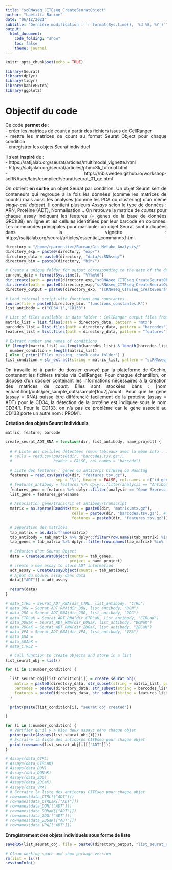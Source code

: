 ```yaml
---
title: "scRNAseq_CITEseq_CreateSeuratObject"
author: "Laëtitia Racine"
date: "06/12/2021"
subtitle: "Dernière modification : `r format(Sys.time(), '%d %B, %Y')`"
output:
  html_document:
    code_folding: "show"
    toc: false
    theme: journal
---
```


<style>
body {text-align: justify}
</style>


```r
knitr::opts_chunk$set(echo = TRUE)
```

```r

library(Seurat)
library(dplyr)
library(tidyr)
library(kableExtra)
library(ggplot2)

```

# Objectif du code 

Ce code **permet de** :  
- créer les matrices de count à partir des fichiers issus de CellRanger  
- mettre les matrices de count au format Seurat Object pour chaque condition   
- enregistrer les objets Seurat individuel  

Il s'est **inspiré** de :   
- https://satijalab.org/seurat/articles/multimodal_vignette.html  
- https://satijalab.org/seurat/articles/pbmc3k_tutorial.html   
- https://nbisweden.github.io/workshop-scRNAseq/labs/compiled/seurat/seurat_01_qc.html   
  
On obtient **en sortie** un objet Seurat par condition. Un objet Seurat sert de conteneurs qui regroupe à la fois les données (comme les matrices de counts) mais aussi les analyses (comme les PCA ou clustering) d'un même *single-cell dataset*. Il contient plusieurs *Assays* selon le type de données : ARN, Protéine (ADT), Normalisation... On retrouve la matrice de *counts* pour chaque assay indiquant les features (= gènes de la base de données GRCh38) en ligne et les cellules identifiées par leur barcode en colonnes. Les commandes principales pour manipuler un objet Seurat sont indiquées dans la vignette : https://satijalab.org/seurat/articles/essential_commands.html.


```r

directory = "/home/rparmentier/Bureau/Git_Metabo_Analysis/"
directory_exp = paste0(directory, "exp/")
directory_data = paste0(directory, "data/scRNAseq/")
directory_bin = paste0(directory, "bin/")

# Create a unique folder for output corresponding to the date of the day
current_date = format(Sys.time(), "%Y%m%d")
dir.create(path = paste0(directory_exp,"scRNAseq_CITEseq_CreateSeuratObject/"))
dir.create(path = paste0(directory_exp,"scRNAseq_CITEseq_CreateSeuratObject/", current_date))
directory_output = paste0(directory_exp, "scRNAseq_CITEseq_CreateSeuratObject/", current_date, "/")

# Load external script with functions and constantes 
source(file = paste0(directory_bin, "functions_constantes.R"))
list_antibody = c("CD34.1","CD133")

```

```r

# List of files available in data folder : CellRanger output files from folder sample_feature_bc_matrix.
matrix_list = list.files(path = directory_data, pattern = "mtx")
barcodes_list = list.files(path = directory_data, pattern = "barcodes")
features_list = list.files(path = directory_data, pattern = "features")

# Extract number and names of conditions
if (length(matrix_list) == length(barcodes_list) & length(barcodes_list) == length(features_list)) {
  number_condition = length(matrix_list)
} else { print("Files missing, check data folder") }
list_condition = str_extract(string = matrix_list, pattern = "scRNAseq_[:alnum:]+(?=_sample_feature_bc_matrix_matrix.mtx.gz)")

```

On travaille ici à partir du dossier envoyé par la plateforme de Cochin, contenant les fichiers traités via CellRanger. Pour chaque échantillon, on dispose d'un dossier contenant les informations nécessaires à la création des matrices de *count*. Elles sont stockées dans : [nom échantillon]/outs/per_sample_outs/sample[1ou2]/count. 
Pour que le gène (assay = RNA) puisse être différencié facilement de la protéine (assay = ADT) pour le CD34, la détection de la protéine est indiquée sous le nom CD34.1. Pour le CD133, on n'a pas ce problème car le gène associé au CD133 porte un autre nom : PROM1. 

**Création des objets Seurat individuels**
```r


matrix, feature, barcode

create_seurat_ADT_RNA = function(dir, list_antibody, name_project) {
  
  # # Liste des cellules détectées (deux tableaux avec la même info : idem sample_barcodes.csv)
  # cells = read.csv(paste0(dir, "barcodes.tsv.gz"), 
  #                  header = FALSE, col.names = "barcode")
  
  # Liste des features : gènes ou anticorps CITEseq ou Hashtag
  features = read.csv(paste0(dir, "features.tsv.gz"), 
                      sep = "\t", header = FALSE, col.names = c("id_gene", "name", "analysis"))
  # features_antibody = features %>% dplyr::filter(analysis == "Antibody Capture")
  features_gene = features %>% dplyr::filter(analysis == "Gene Expression")
  list_gene = features_gene$name
  
  # Association gène/transcrit et antibody/transcript
  matrix = as.sparse(ReadMtx(mtx = paste0(dir, "matrix.mtx.gz"),
                             cells = paste0(dir, "barcodes.tsv.gz"), # liste des cellules détectées
                             features = paste0(dir, "features.tsv.gz"))) # liste des gènes ou anticorps CITEseq ou Hashtag
  
  # Séparation des matrices
  tab_matrix = as.data.frame(matrix)
  tab_antibody = tab_matrix %>% dplyr::filter(row.names(tab_matrix) %in% list_antibody)
  tab_genes = tab_matrix %>% dplyr::filter(row.names(tab_matrix) %in% list_gene)
  
  # Création d'un Seurat Object
  data = CreateSeuratObject(counts = tab_genes, 
                            project = name_project)
  # create a new assay to store ADT information
  adt_assay = CreateAssayObject(counts = tab_antibody)
  # Ajout du nouvel assay dans data
  data[["ADT"]] = adt_assay
  
  return(data)
}

```

```r
# data_CTRL = Seurat_ADT_RNA(dir_CTRL, list_antibody, "CTRL")
# data_DON = Seurat_ADT_RNA(dir_DON, list_antibody, "DON")
# data_2DG = Seurat_ADT_RNA(dir_2DG, list_antibody, "2DG")
# data_CTRLaK = Seurat_ADT_RNA(dir_CTRLaK, list_antibody, "CTRLaK")
# data_DONaK = Seurat_ADT_RNA(dir_DONaK, list_antibody, "DONaK")
# data_2DGaK = Seurat_ADT_RNA(dir_2DGaK, list_antibody, "2DGaK")
# data_VPA = Seurat_ADT_RNA(dir_VPA, list_antibody, "VPA")
# data_AOA =
# data_AOAaK =
# data_CTRL2 =

  # Call function to create objects and store in a list
list_seurat_obj = list()

for (i in 1:number_condition) {

  list_seurat_obj[list_condition[i]] = create_seurat_obj(
    matrix = paste0(directory_data, str_subset(string = matrix_list, pattern = list_condition[i])),
    barcodes = paste0(directory_data, str_subset(string = barcodes_list, pattern = list_condition[i])),
    features = paste0(directory_data, str_subset(string = features_list, pattern = list_condition[i]))
  )

  print(paste(list_condition[i], "seurat obj created"))

}

```

```r

for (i in 1:number_condition) {
  # Vérifier qu'il y a bien deux assays dans chaque objet
  print(paste(Assays(list_seurat_obj[i])))
  # Extraire la liste des anticorps CITEseq pour chaque objet
  print(rownames(list_seurat_obj[i][["ADT"]]))
}

# Assays(data_CTRL) 
# Assays(data_CTRLaK)
# Assays(data_DON)
# Assays(data_DONaK)
# Assays(data_2DG)
# Assays(data_2DGaK)
# Assays(data_VPA)
# # Extraire la liste des anticorps CITEseq pour chaque objet
# rownames(data_CTRL[["ADT"]])
# rownames(data_CTRLaK[["ADT"]])
# rownames(data_DON[["ADT"]])
# rownames(data_DONaK[["ADT"]])
# rownames(data_2DG[["ADT"]])
# rownames(data_2DGaK[["ADT"]])
# rownames(data_VPA[["ADT"]])

```
  
**Enregistrement des objets individuels sous forme de liste**
```r

saveRDS(list_seurat_obj, file = paste0(directory_output, "list_seurat_obj.rds"))

```

```r

# Clean working space and show package version
rm(list = ls())
sessionInfo()

```

